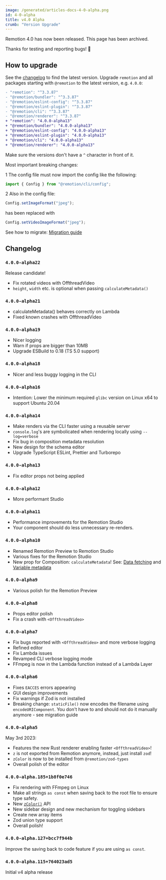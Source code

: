 ```yaml
---
image: /generated/articles-docs-4-0-alpha.png
id: 4-0-alpha
title: v4.0 Alpha
crumb: "Version Upgrade"
---
```


Remotion 4.0 has now been released. This page has been archived.

Thanks for testing and reporting bugs! 🎉

## How to upgrade

See the [changelog](#changelog) to find the latest version.
Upgrade `remotion` and all packages starting with `@remotion` to the latest version, e.g. `4.0.0`:

```diff title="package.json"
- "remotion": "^3.3.87"
- "@remotion/bundler": "^3.3.87"
- "@remotion/eslint-config": "^3.3.87"
- "@remotion/eslint-plugin": "^3.3.87"
- "@remotion/cli": "^3.3.87"
- "@remotion/renderer": "^3.3.87"
+ "remotion": "4.0.0-alpha13"
+ "@remotion/bundler": "4.0.0-alpha13"
+ "@remotion/eslint-config": "4.0.0-alpha13"
+ "@remotion/eslint-plugin": "4.0.0-alpha13"
+ "@remotion/cli": "4.0.0-alpha13"
+ "@remotion/renderer": "4.0.0-alpha13"
```

Make sure the versions don't have a `^` character in front of it.

Most important breaking changes:

<Step>1</Step> The config file must now import the config like the following:<br/>

```ts
import { Config } from "@remotion/cli/config";
```

<Step>2</Step> Also in the config file:<br/>

```ts
Config.setImageFormat("jpeg");
```

has been replaced with

```ts
Config.setVideoImageFormat("jpeg");
```

See how to migrate: [Migration guide](/docs/4-0-migration)

## Changelog

### `4.0.0-alpha22`

Release candidate!

- Fix rotated videos with OffthreadVideo
- `height`, `width` etc. is optional when passing `calculateMetadata()`

### `4.0.0-alpha21`

- calculateMetadata() behaves correctly on Lambda
- Fixed known crashes with OffthreadVideo

### `4.0.0-alpha19`

- Nicer logging
- Warn if props are bigger than 10MB
- Upgrade ESBuild to 0.18 (TS 5.0 support)

### `4.0.0-alpha18`

- Nicer and less buggy logging in the CLI

### `4.0.0-alpha16`

- Intention: Lower the minimum required `glibc` version on Linux x64 to support Ubuntu 20.04

### `4.0.0-alpha14`

- Make renders via the CLI faster using a reusable server
- `console.log`'s are symbolicated when rendering locally using `--log=verbose`
- Fix bug in composition metadata resolution
- New design for the schema editor
- Upgrade TypeScript ESLint, Prettier and Turborepo

### `4.0.0-alpha13`

- Fix editor props not being applied

### `4.0.0-alpha12`

- More performant Studio

### `4.0.0-alpha11`

- Performance improvements for the Remotion Studio
- Your component should do less unnecessary re-renders.

### `4.0.0-alpha10`

- Renamed Remotion Preview to Remotion Studio
- Various fixes for the Remotion Studio
- New prop for Composition: `calculateMetadata`! See: [Data fetching](/docs/data-fetching) and [Variable metadata](/docs/dynamic-metadata)

### `4.0.0-alpha9`

- Various polish for the Remotion Preview

### `4.0.0-alpha8`

- Props editor polish
- Fix a crash with `<OffthreadVideo>`

### `4.0.0-alpha7`

- Fix bugs reported with `<OffthreadVideo>` and more verbose logging
- Refined editor
- Fix Lambda issues
- Revamped CLI verbose logging mode
- FFmpeg is now in the Lambda function instead of a Lambda Layer

### `4.0.0-alpha6`

- Fixes `EACCES` errors appearing
- GUI design improvements
- Fix warnings if Zod is not installed
- Breaking change: `staticFile()` now encodes the filename using `encodeURIComponent`. You don't have to and should not do it manually anymore - see migration guide

### `4.0.0-alpha5`

May 3rd 2023:

- Features the new Rust renderer enabling faster `<OffthreadVideo>`!
- `z` is not exported from Remotion anymore, instead, just install `zod`!
- `zColor` is now to be installed from `@remotion/zod-types`
- Overall polish of the editor

### `4.0.0-alpha.185+1b8f0e746`

- Fix rendering with FFmpeg on Linux
- Make all strings `as const` when saving back to the root file to ensure type safety.
- New [`zColor()`](/docs/zod-types/z-color) API
- New sidebar design and new mechanism for toggling sidebars
- Create new array items
- Zod union type support
- Overall polish!

### `4.0.0-alpha.127+bcc7f944b`

Improve the saving back to code feature if you are using `as const`.

### `4.0.0-alpha.115+764023ad5`

Initial v4 alpha release
